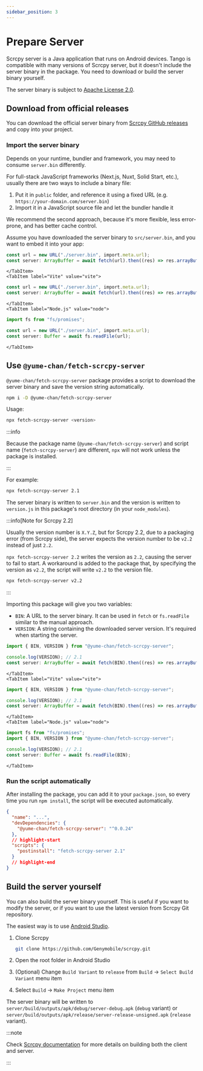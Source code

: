 ```yaml
---
sidebar_position: 3
---
```



# Prepare Server

Scrcpy server is a Java application that runs on Android devices. Tango is compatible with many versions of Scrcpy server, but it doesn't include the server binary in the package. You need to download or build the server binary yourself.

The server binary is subject to [Apache License 2.0](https://github.com/Genymobile/scrcpy/blob/master/LICENSE).

## Download from official releases

You can download the official server binary from [Scrcpy GitHub releases](https://github.com/Genymobile/scrcpy/releases) and copy into your project.

### Import the server binary

Depends on your runtime, bundler and framework, you may need to consume `server.bin` differently.

For full-stack JavaScript frameworks (Next.js, Nuxt, Solid Start, etc.), usually there are two ways to include a binary file:

1. Put it in `public` folder, and reference it using a fixed URL (e.g. `https://your-domain.com/server.bin`)
2. Import it in a JavaScript source file and let the bundler handle it

We recommend the second approach, because it's more flexible, less error-prone, and has better cache control.

Assume you have downloaded the server binary to `src/server.bin`, and you want to embed it into your app:

<Tabs className="runtime-tabs" groupId="bundler">
    <TabItem label="Webpack 5" value="webpack-5">

```ts transpile title="src/index.ts"
const url = new URL("./server.bin", import.meta.url);
const server: ArrayBuffer = await fetch(url).then((res) => res.arrayBuffer());
```

    </TabItem>
    <TabItem label="Vite" value="vite">

```ts transpile title="src/index.ts"
const url = new URL("./server.bin", import.meta.url);
const server: ArrayBuffer = await fetch(url).then((res) => res.arrayBuffer());
```

    </TabItem>
    <TabItem label="Node.js" value="node">

```ts transpile title="src/index.ts"
import fs from "fs/promises";

const url = new URL("./server.bin", import.meta.url);
const server: Buffer = await fs.readFile(url);
```

    </TabItem>

</Tabs>

## Use `@yume-chan/fetch-scrcpy-server`

`@yume-chan/fetch-scrcpy-server` package provides a script to download the server binary and save the version string automatically.

```sh npm2yarn
npm i -D @yume-chan/fetch-scrcpy-server
```

Usage:

```sh
npx fetch-scrcpy-server <version>
```

:::info

Because the package name (`@yume-chan/fetch-scrcpy-server`) and script name (`fetch-scrcpy-server`) are different, `npx` will not work unless the package is installed.

:::

For example:

```sh
npx fetch-scrcpy-server 2.1
```

The server binary is written to `server.bin` and the version is written to `version.js` in this package's root directory (in your `node_modules`).

:::info[Note for Scrcpy 2.2]

Usually the version number is `X.Y.Z`, but for Scrcpy 2.2, due to a packaging error (from Scrcpy side), the server expects the version number to be `v2.2` instead of just `2.2`.

`npx fetch-scrcpy-server 2.2` writes the version as `2.2`, causing the server to fail to start. A workaround is added to the package that, by specifying the version as `v2.2`, the script will write `v2.2` to the version file.

```sh
npx fetch-scrcpy-server v2.2
```

:::

Importing this package will give you two variables:

- `BIN`: A URL to the server binary. It can be used in `fetch` or `fs.readFile` similar to the manual approach.
- `VERSION`: A string containing the downloaded server version. It's required when starting the server.

<Tabs className="runtime-tabs" groupId="bundler">
    <TabItem label="Webpack 5" value="webpack-5">

```ts transpile
import { BIN, VERSION } from "@yume-chan/fetch-scrcpy-server";

console.log(VERSION); // 2.1
const server: ArrayBuffer = await fetch(BIN).then((res) => res.arrayBuffer());
```

    </TabItem>
    <TabItem label="Vite" value="vite">

```ts transpile
import { BIN, VERSION } from "@yume-chan/fetch-scrcpy-server";

console.log(VERSION); // 2.1
const server: ArrayBuffer = await fetch(BIN).then((res) => res.arrayBuffer());
```

    </TabItem>
    <TabItem label="Node.js" value="node">

```ts transpile
import fs from "fs/promises";
import { BIN, VERSION } from "@yume-chan/fetch-scrcpy-server";

console.log(VERSION); // 2.1
const server: Buffer = await fs.readFile(BIN);
```

    </TabItem>

</Tabs>

### Run the script automatically

After installing the package, you can add it to your `package.json`, so every time you run `npm install`, the script will be executed automatically.

```json title="package.json"
{
  "name": "...",
  "devDependencies": {
    "@yume-chan/fetch-scrcpy-server": "^0.0.24"
  },
  // highlight-start
  "scripts": {
    "postinstall": "fetch-scrcpy-server 2.1"
  }
  // highlight-end
}
```

## Build the server yourself

You can also build the server binary yourself. This is useful if you want to modify the server, or if you want to use the latest version from Scrcpy Git repository.

The easiest way is to use [Android Studio](https://developer.android.com/studio).

1. Clone Scrcpy

   ```sh
   git clone https://github.com/Genymobile/scrcpy.git
   ```

2. Open the root folder in Android Studio
3. (Optional) Change `Build Variant` to `release` from `Build` -> `Select Build Variant` menu item
4. Select `Build` -> `Make Project` menu item

The server binary will be written to `server/build/outputs/apk/debug/server-debug.apk` (`debug` variant) or `server/build/outputs/apk/release/server-release-unsigned.apk` (`release` variant).

:::note

Check [Scrcpy documentation](https://github.com/Genymobile/scrcpy/blob/master/doc/build.md) for more details on building both the client and server.

:::
